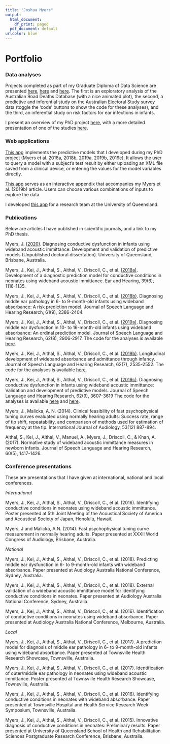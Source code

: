 ```yaml
---
title: "Joshua Myers"
output:
  html_document:
    df_print: paged
  pdf_document: default
urlcolor: blue
---
```


# Portfolio

### Data analyses 
Projects completed as part of my Graduate Diploma of Data Science are presented [here](https://josh-myers.github.io/road_deaths.html),  [here](https://josh-myers.github.io/electoral_survey.html) and [here](https://drive.google.com/open?id=1_FBbVg83ztpqIlEdkmIXUKJOqPDMOteP). The first is an exploratory analysis of the Australian Road Deaths Database (with a nice animated plot), the second, a predictive and inferential study on the Australian Electoral Study survey data (toggle the 'code' buttons to show the code for these analyses), and the third, an inferential study on risk factors for ear infections in infants. 

I present an overview of my PhD project [here](https://josh-myers.github.io/PhD_project.html), with a more detailed presentation of one of the studies [here](https://josh-myers.github.io/R_Ordinal_Analysis.html).

### Web applications 
[This app](https://joshmyers.shinyapps.io/WAIPredictions/) implements the predictive models that I developed during my PhD project (Myers et al. 2018a, 2018b, 2019a, 2019b, 2019c). It allows the user to query a model with a subject's test result by either uploading an XML file saved from a clinical device, or entering the values for the model variables directly. 

[This app](https://joshmyers.shinyapps.io/WAINorms/) serves as an interactive appendix that accompanies my Myers et al. (2019b) article. Users can choose various combinations of inputs to explore the data.

I developed [this app](https://joshmyers.shinyapps.io/UNHS_RiskCalculator/) for a research team at the University of Queensland.

### Publications
Below are articles I have published in scientific journals, and a link to my PhD thesis. 

Myers, J. [(2020)](https://drive.google.com/open?id=1sab6jl9m2W8alOAT-93gqVIznPTSCQeG). Diagnosing conductive dysfunction in infants using wideband acoustic immittance: Development and validation of predictive models (Unpublished doctoral dissertation). University of Queensland, Brisbane, Australia.

Myers, J., Kei, J., Aithal, S., Aithal, V., Driscoll, C., et al. [(2018a)](https://drive.google.com/open?id=1_CmxkPEaYMOC59w97PP0JEixyQpDYpst). Development of a diagnostic prediction model for conductive conditions in neonates using wideband acoustic immittance. Ear and Hearing, 39(6), 1116-1135.

Myers, J., Kei, J., Aithal, S., Aithal, V., Driscoll, C., et al. [(2018b)](https://drive.google.com/open?id=1kEehS_egvOYwVFyBelFmbMPCnd1Gyhfk). Diagnosing middle ear pathology in 6- to 9-month-old infants using wideband absorbance: A risk prediction model. Journal of Speech Language and Hearing Research, 61(9), 2386-2404.

Myers, J., Kei, J., Aithal, S., Aithal, V., Driscoll, C., et al. [(2019a)](https://drive.google.com/open?id=1dyWF6fOYsBNBAgxDfTKzxSZHTRGuE9gC). Diagnosing middle ear dysfunction in 10- to 16-month-old infants using wideband absorbance: An ordinal prediction model. Journal of Speech Language and Hearing Research, 62(8), 2906-2917. The code for the analyses is available [here](https://github.com/Josh-Myers/Ordinal-Model-12-Months/blob/master/analysis.R).

Myers, J., Kei, J., Aithal, S., Aithal, V., Driscoll, C., et al. [(2019b)](https://drive.google.com/open?id=1sMOreGdsooo5S8Cr4RycixxzvY33S64L). Longitudinal development of wideband absorbance and admittance through infancy. Journal of Speech Language and Hearing Research, 62(7), 2535-2552. The code for the analyses is available [here](https://github.com/Josh-Myers/Longitudinal-WAI/blob/master/figures%20and%20modeling.R).

Myers, J., Kei, J., Aithal, S., Aithal, V., Driscoll, C., et al. [(2019c)](https://drive.google.com/open?id=1ubajTFppTO7jP_b7v97D5grdQOaTISFx). Diagnosing conductive dysfunction in infants using wideband acoustic immittance: Validation and development of predictive models. Journal of Speech Language and Hearing Research, 62(9), 3607-3619 The code for the analyses is available [here](https://github.com/Josh-Myers/WAI-All-Ages/blob/master/age%20independent%20model.R) and [here](https://github.com/Josh-Myers/WAI-All-Ages/blob/master/validation%20newborn.R).

Myers, J., Malicka, A. N. (2014). Clinical feasibility of fast psychophysical tuning curves evaluated using normally hearing adults: Success rate, range of tip shift, repeatability, and comparison of methods used for estimation of frequency at the tip. International Journal of Audiology, 53(12) 887-894. 

Aithal, S., Kei, J., Aithal, V., Manuel, A., Myers, J., Driscoll, C., & Khan, A. (2017). Normative study of wideband acoustic immittance measures in newborn infants. Journal of Speech Language and Hearing Research, 60(5), 1417-1426.

### Conference presentations
These are presentations that I have given at international, national and local conferences. 

*International*

Myers, J., Kei, J., Aithal, S., Aithal, V., Driscoll, C., et al. (2016). Identifying conductive conditions in neonates using wideband acoustic immittance. Poster presented at 5th Joint Meeting of the Acoustical Society of America and Acoustical Society of Japan, Honolulu, Hawaii.

Myers, J and Malicka, A.N. (2014). Fast psychophysical tuning curve measurement in normally hearing adults. Paper presented at XXXII World Congress of Audiology, Brisbane, Australia. 

*National*

Myers, J., Kei, J., Aithal, S., Aithal, V., Driscoll, C., et al. (2018). Predicting middle ear dysfunction in 6- to 9-month-old infants with wideband absorbance. Paper presented at Audiology Australia National Conference, Sydney, Australia. 

Myers, J., Kei, J., Aithal, S., Aithal, V., Driscoll, C., et al. (2018). External validation of a wideband acoustic immittance model for identifying conductive conditions in neonates. Paper presented at Audiology Australia National Conference, Sydney, Australia. 

Myers, J., Kei, J., Aithal, S., Aithal, V., Driscoll, C., et al. (2016). Identification of conductive conditions in neonates using wideband absorbance. Paper presented at Audiology Australia National Conference, Melbourne, Australia.

*Local*

Myers, J., Kei, J., Aithal, S., Aithal, V., Driscoll, C., et al. (2017). A prediction model for diagnosis of middle ear pathology in 6- to 9-month-old infants using wideband absorbance. Paper presented at Townsville Health Research Showcase, Townsville, Australia. 

Myers, J., Kei, J., Aithal, S., Aithal, V., Driscoll, C., et al. (2017). Identification of outer/middle ear pathology in neonates using wideband acoustic immittance. Poster presented at Townsville Health Research Showcase, Townsville, Australia. 

Myers, J., Kei, J., Aithal, S., Aithal, V., Driscoll, C., et al. (2016). Identifying conductive conditions in neonates with wideband absorbance. Paper presented at Townsville Hospital and Health Service Research Week Symposium, Townsville, Australia.

Myers, J., Kei, J., Aithal, S., Aithal, V., Driscoll, C., et al. (2015). Innovative diagnosis of conductive conditions in neonates: Preliminary results. Paper presented at University of Queensland School of Health and Rehabilitation Sciences Postgraduate Research Conference, Brisbane, Australia.
<br>
